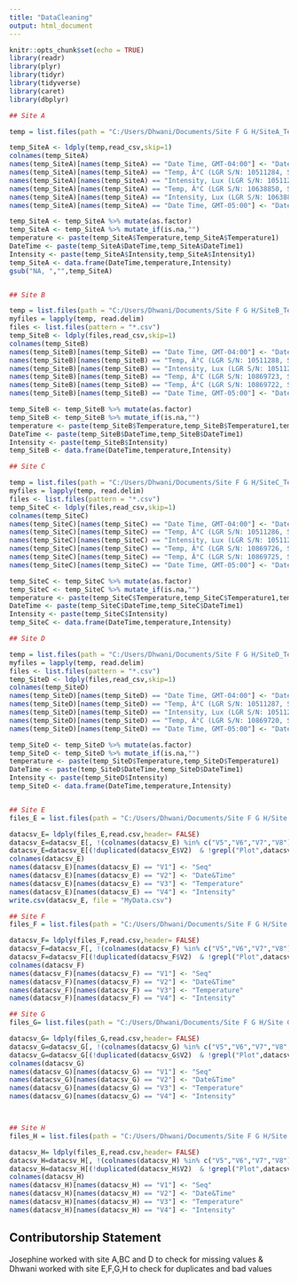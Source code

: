 ---
title: "DataCleaning"
output: html_document
---

```{r setup, include=FALSE}
knitr::opts_chunk$set(echo = TRUE)
library(readr)
library(plyr)
library(tidyr)
library(tidyverse)
library(caret)
library(dbplyr)

## Site A

temp = list.files(path = "C:/Users/Dhwani/Documents/Site F G H/SiteA_Temp",pattern="*.csv",full.names = TRUE)

temp_SiteA <- ldply(temp,read_csv,skip=1)
colnames(temp_SiteA)
names(temp_SiteA)[names(temp_SiteA) == "Date Time, GMT-04:00"] <- "DateTime"
names(temp_SiteA)[names(temp_SiteA) == "Temp, Â°C (LGR S/N: 10511284, SEN S/N: 10511284)"] <- "Temperature"
names(temp_SiteA)[names(temp_SiteA) == "Intensity, Lux (LGR S/N: 10511284, SEN S/N: 10511284)"] <- "Intensity"
names(temp_SiteA)[names(temp_SiteA) == "Temp, Â°C (LGR S/N: 10638850, SEN S/N: 10638850)"] <- "Temperature1"
names(temp_SiteA)[names(temp_SiteA) == "Intensity, Lux (LGR S/N: 10638850, SEN S/N: 10638850)"] <- "Intensity1"
names(temp_SiteA)[names(temp_SiteA) == "Date Time, GMT-05:00"] <- "DateTime1"

temp_SiteA <- temp_SiteA %>% mutate(as.factor)
temp_SiteA <- temp_SiteA %>% mutate_if(is.na,"")
temperature <- paste(temp_SiteA$Temperature,temp_SiteA$Temperature1)
DateTime <- paste(temp_SiteA$DateTime,temp_SiteA$DateTime1)
Intensity <- paste(temp_SiteA$Intensity,temp_SiteA$Intensity1)
temp_SiteA <- data.frame(DateTime,temperature,Intensity)
gsub("NA, ","",temp_SiteA)


## Site B

temp = list.files(path = "C:/Users/Dhwani/Documents/Site F G H/SiteB_Temp",pattern="*.csv")
myfiles = lapply(temp, read.delim)
files <- list.files(pattern = "*.csv")
temp_SiteB <- ldply(files,read_csv,skip=1)
colnames(temp_SiteB)
names(temp_SiteB)[names(temp_SiteB) == "Date Time, GMT-04:00"] <- "DateTime"
names(temp_SiteB)[names(temp_SiteB) == "Temp, Â°C (LGR S/N: 10511288, SEN S/N: 10511288)"] <- "Temperature"
names(temp_SiteB)[names(temp_SiteB) == "Intensity, Lux (LGR S/N: 10511288, SEN S/N: 10511288)"] <- "Intensity"
names(temp_SiteB)[names(temp_SiteB) == "Temp, Â°C (LGR S/N: 10869723, SEN S/N: 10869723)"] <- "Temperature1"
names(temp_SiteB)[names(temp_SiteB) == "Temp, Â°C (LGR S/N: 10869722, SEN S/N: 10869722)"] <- "Temperature2"
names(temp_SiteB)[names(temp_SiteB) == "Date Time, GMT-05:00"] <- "DateTime1"

temp_SiteB <- temp_SiteB %>% mutate(as.factor)
temp_SiteB <- temp_SiteB %>% mutate_if(is.na,"")
temperature <- paste(temp_SiteB$Temperature,temp_SiteB$Temperature1,temp_SiteB$Temperature2)
DateTime <- paste(temp_SiteB$DateTime,temp_SiteB$DateTime1)
Intensity <- paste(temp_SiteB$Intensity)
temp_SiteB <- data.frame(DateTime,temperature,Intensity)

## Site C

temp = list.files(path = "C:/Users/Dhwani/Documents/Site F G H/SiteC_Temp",pattern="*.csv")
myfiles = lapply(temp, read.delim)
files <- list.files(pattern = "*.csv")
temp_SiteC <- ldply(files,read_csv,skip=1)
colnames(temp_SiteC)
names(temp_SiteC)[names(temp_SiteC) == "Date Time, GMT-04:00"] <- "DateTime"
names(temp_SiteC)[names(temp_SiteC) == "Temp, Â°C (LGR S/N: 10511286, SEN S/N: 10511286)"] <- "Temperature"
names(temp_SiteC)[names(temp_SiteC) == "Intensity, Lux (LGR S/N: 10511286, SEN S/N: 10511286)"] <- "Intensity"
names(temp_SiteC)[names(temp_SiteC) == "Temp, Â°C (LGR S/N: 10869726, SEN S/N: 10869726)"] <- "Temperature1"
names(temp_SiteC)[names(temp_SiteC) == "Temp, Â°C (LGR S/N: 10869725, SEN S/N: 10869725)"] <- "Temperature2"
names(temp_SiteC)[names(temp_SiteC) == "Date Time, GMT-05:00"] <- "DateTime1"

temp_SiteC <- temp_SiteC %>% mutate(as.factor)
temp_SiteC <- temp_SiteC %>% mutate_if(is.na,"")
temperature <- paste(temp_SiteC$Temperature,temp_SiteC$Temperature1,temp_SiteC$Temperature2)
DateTime <- paste(temp_SiteC$DateTime,temp_SiteC$DateTime1)
Intensity <- paste(temp_SiteC$Intensity)
temp_SiteC <- data.frame(DateTime,temperature,Intensity)

## Site D

temp = list.files(path = "C:/Users/Dhwani/Documents/Site F G H/SiteD_Temp",pattern="*.csv")
myfiles = lapply(temp, read.delim)
files <- list.files(pattern = "*.csv")
temp_SiteD <- ldply(files,read_csv,skip=1)
colnames(temp_SiteD)
names(temp_SiteD)[names(temp_SiteD) == "Date Time, GMT-04:00"] <- "DateTime"
names(temp_SiteD)[names(temp_SiteD) == "Temp, Â°C (LGR S/N: 10511287, SEN S/N: 10511287)"] <- "Temperature"
names(temp_SiteD)[names(temp_SiteD) == "Intensity, Lux (LGR S/N: 10511287, SEN S/N: 10511287)"] <- "Intensity"
names(temp_SiteD)[names(temp_SiteD) == "Temp, Â°C (LGR S/N: 10869720, SEN S/N: 10869720)"] <- "Temperature1"
names(temp_SiteD)[names(temp_SiteD) == "Date Time, GMT-05:00"] <- "DateTime1"

temp_SiteD <- temp_SiteD %>% mutate(as.factor)
temp_SiteD <- temp_SiteD %>% mutate_if(is.na,"")
temperature <- paste(temp_SiteD$Temperature,temp_SiteD$Temperature1)
DateTime <- paste(temp_SiteD$DateTime,temp_SiteD$DateTime1)
Intensity <- paste(temp_SiteD$Intensity)
temp_SiteD <- data.frame(DateTime,temperature,Intensity)


## Site E
files_E = list.files(path = "C:/Users/Dhwani/Documents/Site F G H/Site E", pattern = "*.csv", full.names = TRUE)

datacsv_E= ldply(files_E,read.csv,header= FALSE)
datacsv_E=datacsv_E[, !(colnames(datacsv_E) %in% c("V5","V6","V7","V8"))]
datacsv_E=datacsv_E[(!duplicated(datacsv_E$V2)  & !grepl("Plot",datacsv_E$V1) & !grepl("#",datacsv_E$V1)),]
colnames(datacsv_E)
names(datacsv_E)[names(datacsv_E) == "V1"] <- "Seq"
names(datacsv_E)[names(datacsv_E) == "V2"] <- "Date&Time"
names(datacsv_E)[names(datacsv_E) == "V3"] <- "Temperature"
names(datacsv_E)[names(datacsv_E) == "V4"] <- "Intensity"
write.csv(datacsv_E, file = "MyData.csv")

## Site F
files_F = list.files(path = "C:/Users/Dhwani/Documents/Site F G H/Site F", pattern = "*.csv", full.names = TRUE)

datacsv_F= ldply(files_F,read.csv,header= FALSE)
datacsv_F=datacsv_F[, !(colnames(datacsv_F) %in% c("V5","V6","V7","V8"))]
datacsv_F=datacsv_F[(!duplicated(datacsv_F$V2)  & !grepl("Plot",datacsv_F$V1) & !grepl("#",datacsv_F$V1)),]
colnames(datacsv_F)
names(datacsv_F)[names(datacsv_F) == "V1"] <- "Seq"
names(datacsv_F)[names(datacsv_F) == "V2"] <- "Date&Time"
names(datacsv_F)[names(datacsv_F) == "V3"] <- "Temperature"
names(datacsv_F)[names(datacsv_F) == "V4"] <- "Intensity"

## Site G
files_G= list.files(path = "C:/Users/Dhwani/Documents/Site F G H/Site G", pattern = "*.csv", full.names = TRUE)

datacsv_G= ldply(files_G,read.csv,header= FALSE)
datacsv_G=datacsv_G[, !(colnames(datacsv_G) %in% c("V5","V6","V7","V8","V9"))]
datacsv_G=datacsv_G[(!duplicated(datacsv_G$V2)  & !grepl("Plot",datacsv_G$V1) & !grepl("#",datacsv_G$V1)),]
colnames(datacsv_G)
names(datacsv_G)[names(datacsv_G) == "V1"] <- "Seq"
names(datacsv_G)[names(datacsv_G) == "V2"] <- "Date&Time"
names(datacsv_G)[names(datacsv_G) == "V3"] <- "Temperature"
names(datacsv_G)[names(datacsv_G) == "V4"] <- "Intensity"



## Site H
files_H = list.files(path = "C:/Users/Dhwani/Documents/Site F G H/Site H", pattern = "*.csv", full.names = TRUE)

datacsv_H= ldply(files_E,read.csv,header= FALSE)
datacsv_H=datacsv_H[, !(colnames(datacsv_H) %in% c("V5","V6","V7","V8"))]
datacsv_H=datacsv_H[(!duplicated(datacsv_H$V2)  & !grepl("Plot",datacsv_H$V1) & !grepl("#",datacsv_H$V1)),]
colnames(datacsv_H)
names(datacsv_H)[names(datacsv_H) == "V1"] <- "Seq"
names(datacsv_H)[names(datacsv_H) == "V2"] <- "Date&Time"
names(datacsv_H)[names(datacsv_H) == "V3"] <- "Temperature"
names(datacsv_H)[names(datacsv_H) == "V4"] <- "Intensity"


```

## Contributorship Statement
Josephine worked with site A,BC and D to check for missing values & Dhwani worked with site E,F,G,H to check for duplicates and bad values
